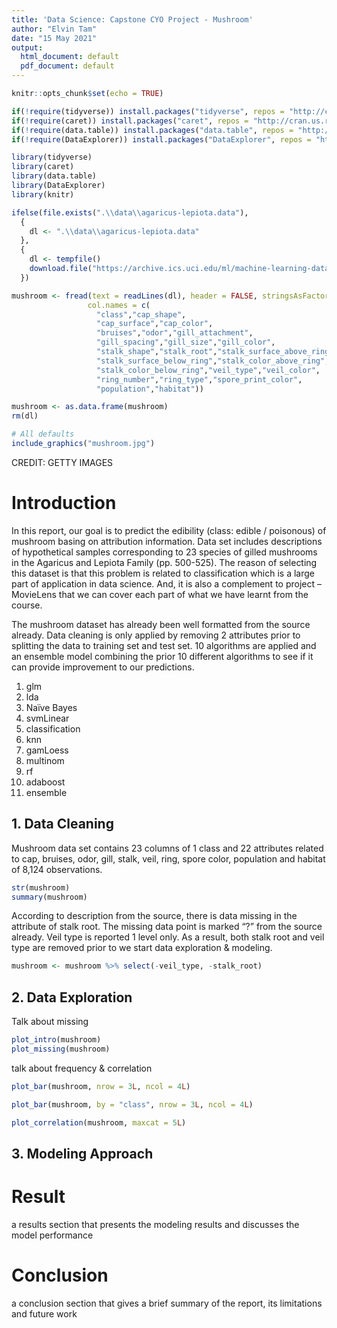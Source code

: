 ```yaml
---
title: 'Data Science: Capstone CYO Project - Mushroom'
author: "Elvin Tam"
date: "15 May 2021"
output:
  html_document: default
  pdf_document: default
---
```


```r
knitr::opts_chunk$set(echo = TRUE)
```

```r
if(!require(tidyverse)) install.packages("tidyverse", repos = "http://cran.us.r-project.org")
if(!require(caret)) install.packages("caret", repos = "http://cran.us.r-project.org")
if(!require(data.table)) install.packages("data.table", repos = "http://cran.us.r-project.org")
if(!require(DataExplorer)) install.packages("DataExplorer", repos = "http://cran.us.r-project.org")

library(tidyverse)
library(caret)
library(data.table)
library(DataExplorer)
library(knitr)

ifelse(file.exists(".\\data\\agaricus-lepiota.data"),
  { 
    dl <- ".\\data\\agaricus-lepiota.data"
  },
  {
    dl <- tempfile()
    download.file("https://archive.ics.uci.edu/ml/machine-learning-databases/mushroom/agaricus-lepiota.data", dl)
  })

mushroom <- fread(text = readLines(dl), header = FALSE, stringsAsFactors = TRUE,
                 col.names = c(
                   "class","cap_shape",
                   "cap_surface","cap_color",
                   "bruises","odor","gill_attachment",
                   "gill_spacing","gill_size","gill_color",
                   "stalk_shape","stalk_root","stalk_surface_above_ring",
                   "stalk_surface_below_ring","stalk_color_above_ring",
                   "stalk_color_below_ring","veil_type","veil_color",
                   "ring_number","ring_type","spore_print_color",
                   "population","habitat"))

mushroom <- as.data.frame(mushroom)
rm(dl)
```

```r
# All defaults
include_graphics("mushroom.jpg")
```
CREDIT: GETTY IMAGES

# Introduction

In this report, our goal is to predict the edibility (class: edible / poisonous) of mushroom basing on attribution information. Data set includes descriptions of hypothetical samples corresponding to 23 species of gilled mushrooms in the Agaricus and Lepiota Family (pp. 500-525). The reason of selecting this dataset is that this problem is related to classification which is a large part of application in data science. And, it is also a complement to project – MovieLens that we can cover each part of what we have learnt from the course.

The mushroom dataset has already been well formatted from the source already. Data cleaning is only applied by removing 2 attributes prior to splitting the data to training set and test set. 10 algorithms are applied and an ensemble model combining the prior 10 different algorithms to see if it can provide improvement to our predictions.  

1.	glm
2.	lda
3.	Naïve Bayes
4.	svmLinear
5.	classification
6.	knn
7.	gamLoess
8.	multinom
9.	rf
10.	adaboost
11.	ensemble

## 1. Data Cleaning

Mushroom data set contains 23 columns of 1 class and 22 attributes related to cap, bruises, odor, gill, stalk, veil, ring, spore color, population and habitat of 8,124 observations. 

```r
str(mushroom)
summary(mushroom)
```

According to description from the source, there is data missing in the attribute of stalk root. The missing data point is marked “?” from the source already. Veil type is reported 1 level only. As a result, both stalk root and veil type are removed prior to we start data exploration & modeling.

```r
mushroom <- mushroom %>% select(-veil_type, -stalk_root)
```

## 2. Data Exploration

Talk about missing

```r
plot_intro(mushroom)
plot_missing(mushroom)
```

talk about frequency & correlation

```r

plot_bar(mushroom, nrow = 3L, ncol = 4L)

plot_bar(mushroom, by = "class", nrow = 3L, ncol = 4L)

plot_correlation(mushroom, maxcat = 5L)
```

## 3. Modeling Approach




# Result
a results section that presents the modeling results and discusses the model performance

# Conclusion
a conclusion section that gives a brief summary of the report, its limitations and future work
